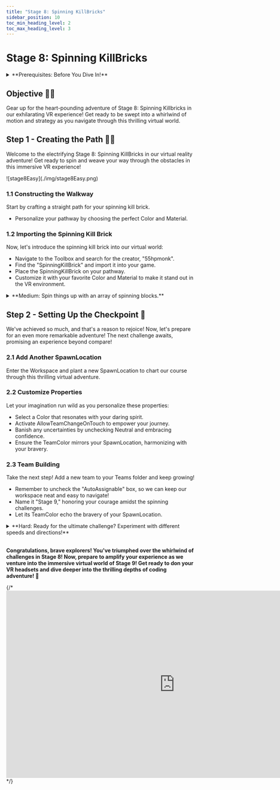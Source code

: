 ```yaml
---
title: "Stage 8: Spinning KillBricks"
sidebar_position: 10
toc_min_heading_level: 2
toc_max_heading_level: 3
---
```



# Stage 8: Spinning KillBricks

<details>
    <summary>**Prerequisites: Before You Dive In!**</summary>

    Prepare yourselves, brave adventurers, as you stand on the brink of Stage 8! But first, ensure you've conquered the twists and turns of the preceding challenges in our thrilling VR journey.

    **1. Intro**

    Lay the groundwork for your coding conquest in this thrilling virtual world.

    **2. Setup**

    Equip yourself with the necessary VR tools and knowledge to navigate the challenges ahead.

    **3. Stage 1: Ascending Walls**

    Scale new heights and overcome obstacles, feeling the exhilaration of each climb in VR.

    **4. Stage 2: Sphere Stairs**

    Navigate the spherical staircase with finesse, experiencing the virtual world's dynamic movement.

    **5. Stage 3: Plank Walkway**

    Balance and coordination are key as you traverse this precarious path, fully immersed in the VR environment.

    **6. Stage 4: KillBrick Path**

    Dodge deadly obstacles in this challenging terrain, testing your agility and reflexes in VR.

    **7. Stage 5: Fireball Footpath**

    Brave the fiery path, maneuver through blazing challenges, and emerge victorious in this intense VR setting.

    **8. Stage 6: Military Minefield**

    Navigate through hidden dangers and traps, showcasing your strategic skills in the virtual world.

    **9. Stage 7: Rolling Rocks**

    Roll with the punches and conquer the rocky terrain, demonstrating your adaptability and courage in VR.

    **With each victory, you edge closer to the ultimate test: the Spinning KillBrick challenge! Get ready to face this thrilling obstacle with all the skills and experience you've gained in our VR adventure. Let’s continue our journey and push the boundaries of our virtual reality coding quest! 🚀🌟**
</details>

<div align="center">
  <ReactPlayer controls url={MyVideoUrl}/>
</div>

## Objective 🧐🗿

Gear up for the heart-pounding adventure of Stage 8: Spinning Killbricks in our exhilarating VR experience! Get ready to be swept into a whirlwind of motion and strategy as you navigate through this thrilling virtual world.

## Step 1 - Creating the Path 🔄🩻

Welcome to the electrifying Stage 8: Spinning KillBricks in our virtual reality adventure! Get ready to spin and weave your way through the obstacles in this immersive VR experience!

<div className='image-wrapper'>
    ![stage8Easy](./img/stage8Easy.png)
</div>

### 1.1 Constructing the Walkway

Start by crafting a straight path for your spinning kill brick.
- Personalize your pathway by choosing the perfect Color and Material.

### 1.2 Importing the Spinning Kill Brick

Now, let's introduce the spinning kill brick into our virtual world:
- Navigate to the Toolbox and search for the creator, "55hpmonk".
- Find the "SpinningKillBrick" and import it into your game.
- Place the SpinningKillBrick on your pathway.
- Customize it with your favorite Color and Material to make it stand out in the VR environment.

<details>
    <summary>**Medium: Spin things up with an array of spinning blocks.**</summary>

    <div className='image-wrapper'>
        ![stage8Medium](./img/stage8Medium.png)
    </div>

    <br  />

    **1.1 Constructing the Walkway**

    In our virtual realm, let's sculpt a direct route to accommodate numerous spinning kill bricks.
    - Personalize the Color and Material of your pathway to match your adventurous flair.

    **1.2 Adding Spinning Kill Bricks**

    Now, let's inject some excitement with spinning kill bricks:
    - Navigate to the Toolbox and search for the creator, "55hpmonk".
    - Find the "SpinningKillBrick" and import it into your VR experience.
    - Place multiple SpinningKillBricks on your pathway.
    - Customize your kill bricks with your preferred Color and Material.
</details>

## Step 2 - Setting Up the Checkpoint 🚩

We've achieved so much, and that's a reason to rejoice! Now, let's prepare for an even more remarkable adventure! The next challenge awaits, promising an experience beyond compare!

### 2.1 Add Another SpawnLocation

Enter the Workspace and plant a new SpawnLocation to chart our course through this thrilling virtual adventure.

### 2.2 Customize Properties

Let your imagination run wild as you personalize these properties:
- Select a Color that resonates with your daring spirit.
- Activate AllowTeamChangeOnTouch to empower your journey.
- Banish any uncertainties by unchecking Neutral and embracing confidence.
- Ensure the TeamColor mirrors your SpawnLocation, harmonizing with your bravery.

### 2.3 Team Building

Take the next step! Add a new team to your Teams folder and keep growing!
- Remember to uncheck the "AutoAssignable" box, so we can keep our workspace neat and easy to navigate!
- Name it "Stage 9," honoring your courage amidst the spinning challenges.
- Let its TeamColor echo the bravery of your SpawnLocation.

<details>
    <summary>**Hard: Ready for the ultimate challenge? Experiment with different speeds and directions!**</summary>

    **If you want more of a challenge by recreating the video yourself, follow these steps:**

    Ready to take on the ultimate challenge? Let's dive into the whirlwind of Stage 8: Spinning Killbricks! Prepare to push your limits as you experiment with different speeds and directions, navigating through a maze of spinning obstacles. Are you up for the challenge?

    **Description**

    We are going to create a script that makes a part in Roblox spin continuously and cause any player who touches it to lose all their health. Here's what we want to accomplish: 

    **Step 1 - Spin the Part:**
    
    The part will spin around smoothly. 

    **Step 2 - Detect Touch:**

    The script will detect when a player touches the spinning part. 

    **Step 3 - Affect the Player:**
    
    If a player touches the part, their health will be set to 0. 

    By doing this, we will create a spinning part that creates a challenge for players in the game. 

    <br  />

    **Instructions and Code Logic**

    **Step 1 - Set Up the Starting Variables:**

    - Create a variable for the part by setting it to the `Parent` of the script. 

    - Create a variable for the speed of the spin (`spinSpeed`). 

    **Step 2 - Create the Functions:**

    - Define a function named `rotatePart` that spins the part. 

    - Inside the function, update the part's rotation using `CFrame` and the `spinSpeed`. 

    - Define a function named `onPartTouched` that checks if something touching the part is a player. 

    - Inside the function, if the part that touched has a "Humanoid" (indicating a player), set the player's health to 0. 

    - Use the `RunService.Heartbeat` event to call the `rotatePart` function continuously, making the part spin. 

    - Connect the `onPartTouched` function to the part's `Touched` event to detect when it is touched. 

    <br  />

    **Putting It All Together**

    - Start by setting up your spinning part and spin speed. 

    - Define a function named `rotatePart` to make the part spin. 

    - Define a function named `onPartTouched` to handle when the part is touched. 

    - Use the `RunService.Heartbeat` event to call the `rotatePart` function continuously. 

    - Connect the `onPartTouched` function to the part's `Touched` event. 
 
    {/* <br  />

    **Extra Points Challenge:**

    Prepare yourself for the ultimate challenge! Change up the Scripts across all your spinning kill bricks. Then, test your limits and demonstrate your expertise in navigating through the spinning chaos. Are you ready to emerge victorious, earning the respect of your fellow adventurers and the admiration of your Code Coach?

    While this challenge may present obstacles, don't hesitate to seek guidance from your Code Coach if necessary. However, if you can conquer this task independently, you'll earn some serious coding accolades!

    So, gear up, courageous coders, and get ready to face the spinning madness of **Stage 8 - Hard**! Let's spin! 🚀💻 */}
</details>

<br  />

**Congratulations, brave explorers! You've triumphed over the whirlwind of challenges in Stage 8! Now, prepare to amplify your experience as we venture into the immersive virtual world of Stage 9! Get ready to don your VR headsets and dive deeper into the thrilling depths of coding adventure! 🌟**

{/* <iframe width="900" height="500" src="https://www.youtube.com/embed/MCB_A8N1DNU" title="LeBron James, scream if you love Roblox" frameborder="0" allow="accelerometer; autoplay; clipboard-write; encrypted-media; gyroscope; picture-in-picture; web-share" referrerpolicy="strict-origin-when-cross-origin" allowfullscreen></iframe> */}